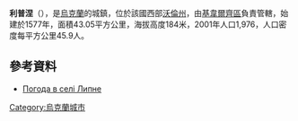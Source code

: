 {{coord|51|1|8|N|26|2|4|E|scale:30000|display=title}}

'''利普涅'''（{{lang-uk|Липне}}），是[[烏克蘭|烏克蘭]]的城鎮，位於該國西部[[沃倫州|沃倫州]]，由[[基韋爾齊區|基韋爾齊區]]負責管轄，始建於1577年，面積43.05平方公里，海拔高度184米，2001年人口1,976，人口密度每平方公里45.9人。

==參考資料==
* [http://weather.in.ua/ua/volynskaja/13376 Погода в селі Липне]{{Wayback|url=http://weather.in.ua/ua/volynskaja/13376 |date=20111219101923 }}

{{Ukraine-geo-stub}}
[[Category:烏克蘭城市|Category:烏克蘭城市]]